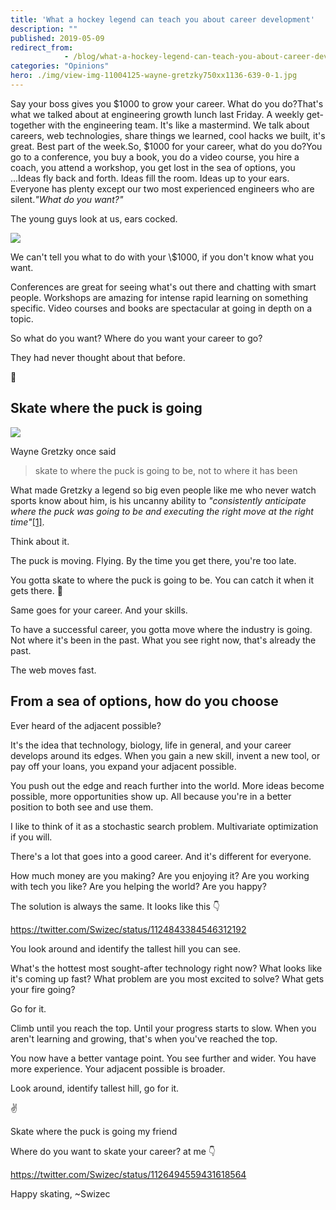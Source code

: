 ```yaml
---
title: 'What a hockey legend can teach you about career development'
description: ""
published: 2019-05-09
redirect_from: 
            - /blog/what-a-hockey-legend-can-teach-you-about-career-development/swizec/9071
categories: "Opinions"
hero: ./img/view-img-11004125-wayne-gretzky750xx1136-639-0-1.jpg
---
```


Say your boss gives you $1000 to grow your career. What do you do?That's what we talked about at engineering growth lunch last Friday. A weekly get-together with the engineering team. It's like a mastermind. We talk about careers, web technologies, share things we learned, cool hacks we built, it's great. Best part of the week.So, $1000 for your career, what do you do?You go to a conference, you buy a book, you do a video course, you hire a coach, you attend a workshop, you get lost in the sea of options, you ...Ideas fly back and forth. Ideas fill the room. Ideas up to your ears. Everyone has plenty except our two most experienced engineers who are silent._"What do you want?"_

The young guys look at us, ears cocked.

![](./img/media-j6Q00U29sHyzS-giphy.gif)

We can't tell you what to do with your \\$1000, if you don't know what you want.

Conferences are great for seeing what's out there and chatting with smart people. Workshops are amazing for intense rapid learning on something specific. Video courses and books are spectacular at going in depth on a topic.

So what do you want? Where do you want your career to go?

They had never thought about that before.

🤔

## Skate where the puck is going

![](./img/view-img-11004125-wayne-gretzky750xx1136-639-0-1.jpg)

Wayne Gretzky once said

> skate to where the puck is going to be, not to where it has been

What made Gretzky a legend so big even people like me who never watch sports know about him, is his uncanny ability to _"consistently anticipate where the puck was going to be and executing the right move at the right time"_[\[1\]](https://en.wikipedia.org/wiki/Wayne_Gretzky).

Think about it.

The puck is moving. Flying. By the time you get there, you're too late.

You gotta skate to where the puck is going to be. You can catch it when it gets there. 🏑

Same goes for your career. And your skills.

To have a successful career, you gotta move where the industry is going. Not where it's been in the past. What you see right now, that's already the past.

The web moves fast.

## From a sea of options, how do you choose

Ever heard of the adjacent possible?

It's the idea that technology, biology, life in general, and your career develops around its edges. When you gain a new skill, invent a new tool, or pay off your loans, you expand your adjacent possible.

You push out the edge and reach further into the world. More ideas become possible, more opportunities show up. All because you're in a better position to both see and use them.

I like to think of it as a stochastic search problem. Multivariate optimization if you will.

There's a lot that goes into a good career. And it's different for everyone.

How much money are you making? Are you enjoying it? Are you working with tech you like? Are you helping the world? Are you happy?

The solution is always the same. It looks like this 👇

<https://twitter.com/Swizec/status/1124843384546312192>

You look around and identify the tallest hill you can see.

What's the hottest most sought-after technology right now? What looks like it's coming up fast? What problem are you most excited to solve? What gets your fire going?

Go for it.

Climb until you reach the top. Until your progress starts to slow. When you aren't learning and growing, that's when you've reached the top.

You now have a better vantage point. You see further and wider. You have more experience. Your adjacent possible is broader.

Look around, identify tallest hill, go for it.

✌️

Skate where the puck is going my friend

Where do you want to skate your career? at me 👇

<https://twitter.com/Swizec/status/1126494559431618564>

Happy skating, ~Swizec

